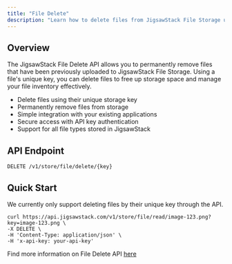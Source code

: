 ```yaml
---
title: "File Delete"
description: "Learn how to delete files from JigsawStack File Storage using their unique key"
---
```


## Overview

The JigsawStack File Delete API allows you to permanently remove files that have been previously uploaded to JigsawStack File Storage. Using a file's unique key, you can delete files to free up storage space and manage your file inventory effectively.

- Delete files using their unique storage key
- Permanently remove files from storage
- Simple integration with your existing applications
- Secure access with API key authentication
- Support for all file types stored in JigsawStack

## API Endpoint

```
DELETE /v1/store/file/delete/{key}
```

## Quick Start
We currently only support deleting files by their unique key through the API.

```curl CURL
curl https://api.jigsawstack.com/v1/store/file/read/image-123.png?key=image-123.png \
-X DELETE \
-H 'Content-Type: application/json' \
-H 'x-api-key: your-api-key'
```

<Note>Find more information on File Delete API [here](/docs/api-reference/store/file/delete)</Note>